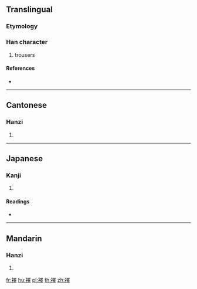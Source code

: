 {{character info/new}}
==Translingual==

===Etymology===
{{Han compound|衣|睪|c1=s|c2=p|t1=clothes|ls=psc}}

===Han character===
{{Han char|rn=145|rad=衣|as=13|sn=19|four=36241|canj=LWLJ}}

# trousers

====References====
* {{Han ref|kx=1125.180|dkj=34630|dj=1592.280|hdz=53118.020|uh=8957|ud=35159|bh=F2EC|bd=62188}}

----

==Cantonese==

===Hanzi===
{{yue-hanzi|jyut=|y=dok6, yik6}}

# {{defn|lang=yue|sort=衣13}}

----

==Japanese==

===Kanji===
{{ja-kanji|grade=|rs=衣13}}

# {{defn|lang=ja|sort=衣13}}

====Readings====
* {{ja-readings|on=[[たく]] (taku), [[だく]] (daku), [[じゃく]] (jaku), [[えき]] (eki), [[やく]] (yaku)|kun=[[したばかま]] (shitabakama)|nanori=}}

----

==Mandarin==

===Hanzi===
{{cmn-hanzi|pin=[[duó]] ([[duo2]])|wg=to<sup>2</sup>}}

# {{defn|lang=cmn|sort=衣13}}

[[fr:襗]]
[[hu:襗]]
[[pl:襗]]
[[th:襗]]
[[zh:襗]]